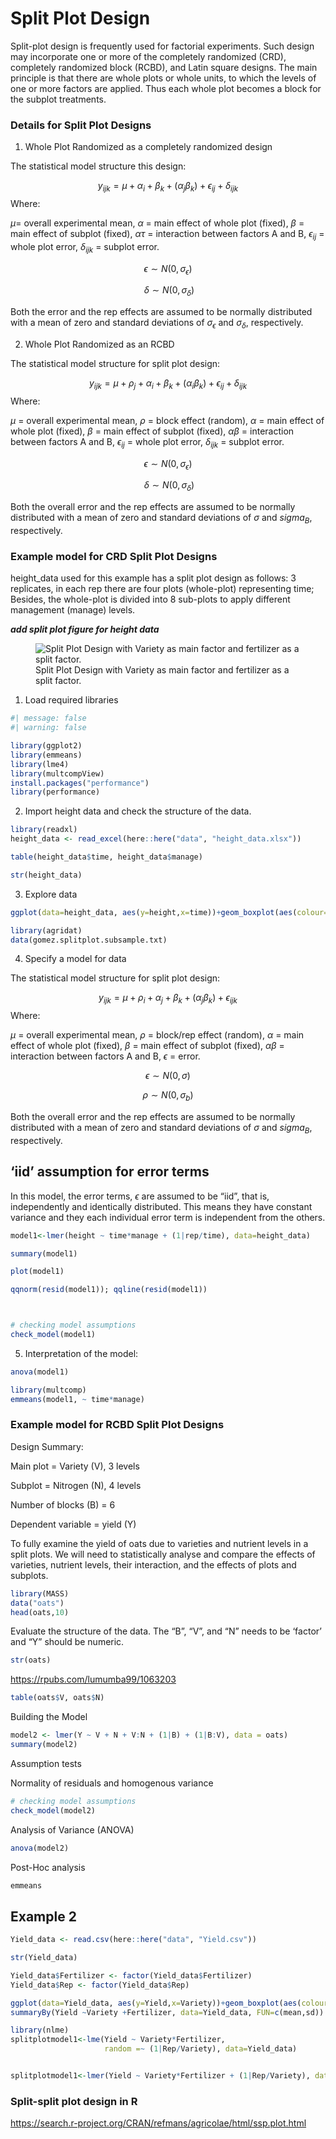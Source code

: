 # Split Plot Design

Split-plot design is frequently used for factorial experiments. Such design may incorporate one or more of the completely randomized (CRD), completely randomized block (RCBD), and Latin square designs. The main principle is that there are whole plots or whole units, to which the levels of one or more factors are applied. Thus each whole plot becomes a block for the subplot treatments.

### Details for Split Plot Designs

1.  Whole Plot Randomized as a completely randomized design

The statistical model structure this design:

$$y_{ijk} = \mu + \alpha_i + \beta_k + (\alpha_j\beta_k) + \epsilon_{ij} + \delta_{ijk} $$    Where:

$\mu$= overall experimental mean, $\alpha$ = main effect of whole plot (fixed), $\beta$ = main effect of subplot (fixed), $\alpha$$\tau$ = interaction between factors A and B, $\epsilon_{ij}$ = whole plot error, $\delta_{ijk}$ = subplot error.

$$ \epsilon \sim N(0, \sigma_\epsilon)$$

$$\ \delta  \sim N(0, \sigma_\delta)$$

Both the error and the rep effects are assumed to be normally distributed with a mean of zero and standard deviations of $\sigma_\epsilon$ and $\sigma_\delta$, respectively.

2.  Whole Plot Randomized as an RCBD

The statistical model structure for split plot design:

$$y_{ijk} = \mu + \rho_j +  \alpha_i + \beta_k + (\alpha_i\beta_k) + \epsilon_{ij} + \delta_{ijk}$$ Where:

$\mu$ = overall experimental mean, $\rho$ = block effect (random), $\alpha$ = main effect of whole plot (fixed), $\beta$ = main effect of subplot (fixed), $\alpha$$\beta$ = interaction between factors A and B, $\epsilon_{ij}$ = whole plot error, $\delta_{ijk}$ = subplot error.

$$ \epsilon \sim N(0, \sigma_\epsilon)$$

$$\ \delta  \sim N(0, \sigma_\delta)$$

Both the overall error and the rep effects are assumed to be normally distributed with a mean of zero and standard deviations of $\sigma$ and $sigma_B$, respectively.

### Example model for CRD Split Plot Designs 

height_data used for this example has a split plot design as follows: 3 replicates, in each rep there are four plots (whole-plot) representing time; Besides, the whole-plot is divided into 8 sub-plots to apply different management (manage) levels.

***add split plot figure for height data***

![Split Plot Design with Variety as main factor and fertilizer as a split factor.](images/split_plot_image1.png)

1.  Load required libraries

```r
#| message: false
#| warning: false

library(ggplot2)
library(emmeans)
library(lme4)
library(multcompView)
install.packages("performance")
library(performance)
```

2.  Import height data and check the structure of the data.

```r
library(readxl)
height_data <- read_excel(here::here("data", "height_data.xlsx"))

table(height_data$time, height_data$manage)

str(height_data)

```

3.  Explore data

```r
ggplot(data=height_data, aes(y=height,x=time))+geom_boxplot(aes(colour=manage))
```

```r
library(agridat)
data(gomez.splitplot.subsample.txt)
```

4.  Specify a model for data

The statistical model structure for split plot design:

$$y_{ijk} = \mu + \rho_i +  \alpha_j + \beta_k + (\alpha_j\beta_k) + \epsilon_{ijk}$$ Where:

$\mu$ = overall experimental mean, $\rho$ = block/rep effect (random), $\alpha$ = main effect of whole plot (fixed), $\beta$ = main effect of subplot (fixed), $\alpha$$\beta$ = interaction between factors A and B, $\epsilon$ = error.

$$ \epsilon \sim N(0, \sigma)$$

$$ \rho \sim N(0, \sigma_b)$$

Both the overall error and the rep effects are assumed to be normally distributed with a mean of zero and standard deviations of $\sigma$ and $sigma_B$, respectively.

## 'iid' assumption for error terms

In this model, the error terms, $\epsilon$ are assumed to be "iid", that is, independently and identically distributed. This means they have constant variance and they each individual error term is independent from the others.

```r
model1<-lmer(height ~ time*manage + (1|rep/time), data=height_data)

summary(model1)

```

```r
plot(model1)

qqnorm(resid(model1)); qqline(resid(model1))



# checking model assumptions
check_model(model1)

```

5.  Interpretation of the model:

```r
anova(model1)
```

```r
library(multcomp)
emmeans(model1, ~ time*manage)
```

### Example model for RCBD Split Plot Designs 

Design Summary:

Main plot = Variety (V), 3 levels

Subplot = Nitrogen (N), 4 levels

Number of blocks (B) = 6

Dependent variable = yield (Y)

To fully examine the yield of oats due to varieties and nutrient levels in a split plots. We will need to statistically analyse and compare the effects of varieties, nutrient levels, their interaction, and the effects of plots and subplots.

```r
library(MASS)
data("oats")
head(oats,10)
```

Evaluate the structure of the data. The "B", "V", and "N" needs to be 'factor' and "Y" should be numeric.

```r
str(oats)
```

<https://rpubs.com/lumumba99/1063203>

```r
table(oats$V, oats$N)
```

Building the Model

```r
model2 <- lmer(Y ~ V + N + V:N + (1|B) + (1|B:V), data = oats)
summary(model2)
```

Assumption tests

Normality of residuals and homogenous variance

```r
# checking model assumptions
check_model(model2)
```

Analysis of Variance (ANOVA)

```r
anova(model2)
```

Post-Hoc analysis

```r
emmeans 
```

## Example 2

```r
Yield_data <- read.csv(here::here("data", "Yield.csv"))
```

```r
str(Yield_data)
```

```r
Yield_data$Fertilizer <- factor(Yield_data$Fertilizer)
Yield_data$Rep <- factor(Yield_data$Rep)
```

```r
ggplot(data=Yield_data, aes(y=Yield,x=Variety))+geom_boxplot(aes(colour=Fertilizer))
summaryBy(Yield ~Variety +Fertilizer, data=Yield_data, FUN=c(mean,sd))
```

```r
library(nlme)
splitplotmodel1<-lme(Yield ~ Variety*Fertilizer,
                     random =~ (1|Rep/Variety), data=Yield_data)


splitplotmodel1<-lmer(Yield ~ Variety*Fertilizer + (1|Rep/Variety), data=Yield_data)
```

### Split-split plot design in R

<https://search.r-project.org/CRAN/refmans/agricolae/html/ssp.plot.html>

```r

```
